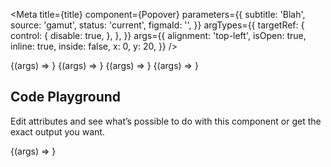 

<Meta
  title={title}
  component={Popover}
  parameters={{
    subtitle: 'Blah',
    source: 'gamut',
    status: 'current',
    figmaId: '',
  }}
  argTypes={{
    targetRef: {
      control: {
        disable: true,
      },
    },
  }}
  args={{
    alignment: 'top-left',
    isOpen: true,
    inline: true,
    inside: false,
    x: 0,
    y: 20,
  }}
/>

<Canvas column>
  <Story name="top-right" args={{ alignment: 'top-right' }} height="500px">
    {(args) => <PopoverExample {...args} />}
  </Story>
</Canvas>

<Canvas>
  <Story name="top-left" args={{ alignment: 'top-left' }} height="500px">
    {(args) => <PopoverExample {...args} />}
  </Story>
</Canvas>

<Canvas>
  <Story
    name="bottom-right"
    args={{ alignment: 'bottom-right' }}
    height="500px"
  >
    {(args) => <PopoverExample {...args} />}
  </Story>
</Canvas>

<Canvas>
  <Story name="bottom-left" args={{ alignment: 'bottom-left' }} height="500px">
    {(args) => <PopoverExample {...args} />}
  </Story>
</Canvas>

## Code Playground

Edit attributes and see what’s possible to do with this component or get the exact output you want.

<Canvas>
  <Story name="Playground" height="500px">
    {(args) => <PopoverExample {...args} />}
  </Story>
</Canvas>

<PropsTable story="Playground" />
